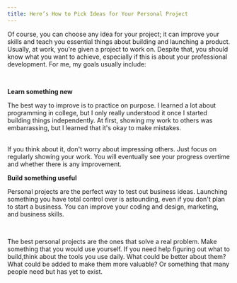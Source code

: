 ```yaml
---
title: Here’s How to Pick Ideas for Your Personal Project
---
```


Of course, you can choose any idea for your project; it can improve your skills and teach you essential things about building and launching a product. Usually, at work, you're given a project to work on. Despite that, you should know what you want to achieve, especially if this is about your professional development. For me, my goals usually include:

<br />

**Learn something new**

The best way to improve is to practice on purpose. I learned a lot about programming in
college, but I only really understood it once I started building things independently. At first, showing my work to others was embarrassing, but I learned that it's okay to make mistakes.

<br />
If you think about it, don't worry about impressing others. Just focus on regularly
showing your work. You will eventually see your progress overtime and whether there
is any improvement.

<br />

**Build something useful**

Personal projects are the perfect way to test out business ideas. Launching something
you have total control over is astounding, even if you don't plan to start a business. You can improve your coding and design, marketing, and business skills.

<br />

The best personal projects are the ones that solve a real problem. Make something that
you would use yourself. If you need help figuring out what to build,think about the tools you use daily. What could be better about them? What could be added to make them more valuable? Or something that many people need but has yet to exist.
